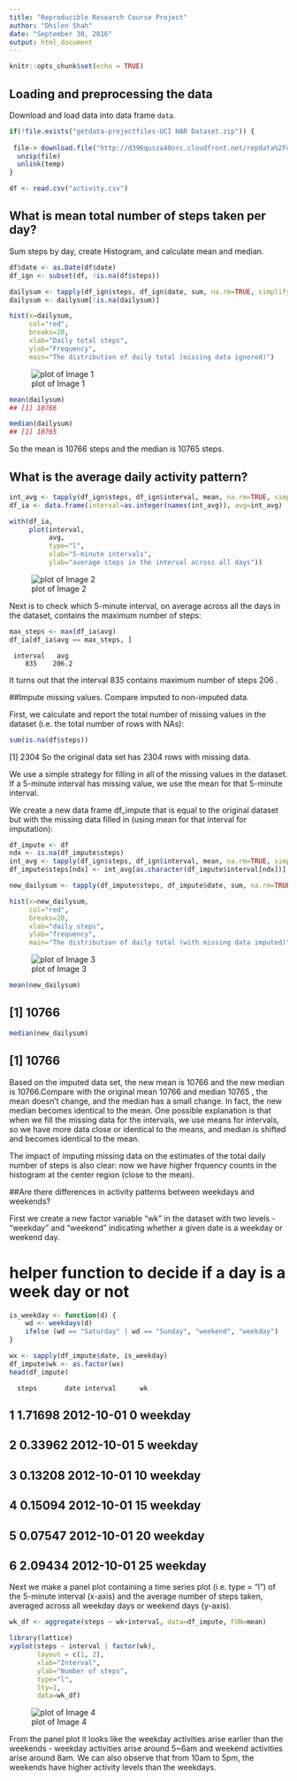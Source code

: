 ```yaml
---
title: "Reproducible Research Course Project"
author: "Dhilen Shah"
date: "September 30, 2016"
output: html_document
---
```


```r
knitr::opts_chunk$set(echo = TRUE)
```

## Loading and preprocessing the data

Download and load data into data frame `data`. 

```r
if(!file.exists("getdata-projectfiles-UCI HAR Dataset.zip")) {
  
 file-> download.file("http://d396qusza40orc.cloudfront.net/repdata%2Fdata%2Factivity.zip",temp)
  unzip(file)
  unlink(temp)
}

df <- read.csv("activity.csv")

```

## What is mean total number of steps taken per day?
Sum steps by day, create Histogram, and calculate mean and median.

```r
df$date <- as.Date(df$date)
df_ign <- subset(df, !is.na(df$steps))

dailysum <- tapply(df_ign$steps, df_ign$date, sum, na.rm=TRUE, simplify=T)
dailysum <- dailysum[!is.na(dailysum)]

hist(x=dailysum,
     col="red",
     breaks=20,
     xlab="Daily total steps",
     ylab="Frequency",
     main="The distribution of daily total (missing data ignored)")
```
![plot of Image 1](.\instructions_fig\Image1.png)

```r
mean(dailysum)
## [1] 10766

median(dailysum)
## [1] 10765
```

So the mean is 10766 steps and the median is 10765 steps.

## What is the average daily activity pattern?

```r
int_avg <- tapply(df_ign$steps, df_ign$interval, mean, na.rm=TRUE, simplify=T)
df_ia <- data.frame(interval=as.integer(names(int_avg)), avg=int_avg)

with(df_ia,
     plot(interval,
          avg,
          type="l",
          xlab="5-minute intervals",
          ylab="average steps in the interval across all days"))
```
![plot of Image 2](C:\Users\Dhilen\Documents\Image2.png)


 Next is to check which 5-minute interval, on average across all the days in the dataset, contains the maximum number of steps:

```r
max_steps <- max(df_ia$avg)
df_ia[df_ia$avg == max_steps, ]
```
     interval   avg
        835    206.2

 It turns out that the interval 835 contains maximum number of steps 206 .
 
##Impute missing values. Compare imputed to non-imputed data.

First, we calculate and report the total number of missing values in the dataset (i.e. the total number of rows with NAs):

```r
sum(is.na(df$steps))
```

 [1] 2304
So the original data set has 2304 rows with missing data.

We use a simple strategy for filling in all of the missing values in the dataset. If a 5-minute interval has missing value, we use the mean for that 5-minute interval.

We create a new data frame df_impute that is equal to the original dataset but with the missing data filled in (using mean for that interval for imputation):
```r
df_impute <- df
ndx <- is.na(df_impute$steps)
int_avg <- tapply(df_ign$steps, df_ign$interval, mean, na.rm=TRUE, simplify=T)
df_impute$steps[ndx] <- int_avg[as.character(df_impute$interval[ndx])]
```

```r
new_dailysum <- tapply(df_impute$steps, df_impute$date, sum, na.rm=TRUE, simplify=T)

hist(x=new_dailysum,
     col="red",
     breaks=20,
     xlab="daily steps",
     ylab="frequency",
     main="The distribution of daily total (with missing data imputed)")
```

![plot of Image 3](C:\Users\Dhilen\Documents\Image3.png)
```r
mean(new_dailysum)
```
## [1] 10766

```r
median(new_dailysum)
```
## [1] 10766

Based on the imputed data set, the new mean is 10766 and the new median is 10766.Compare with the original mean 10766 and median 10765 , the mean doesn't change, and the median has a small change. In fact, the new median becomes identical to the mean. One possible explanation is that when we fill the missing data for the intervals, we use means for intervals, so we have more data close or identical to the means, and median is shifted and becomes identical to the mean.

The impact of imputing missing data on the estimates of the total daily number of steps is also clear: now we have higher frquency counts in the histogram at the center region (close to the mean).

##Are there differences in activity patterns between weekdays and weekends?

First we create a new factor variable “wk” in the dataset with two levels - “weekday” and “weekend” indicating whether a given date is a weekday or weekend day.

# helper function to decide if a day is a week day or not
```r
is_weekday <- function(d) {
    wd <- weekdays(d)
    ifelse (wd == "Saturday" | wd == "Sunday", "weekend", "weekday")
}
```
```r
wx <- sapply(df_impute$date, is_weekday)
df_impute$wk <- as.factor(wx)
head(df_impute)
```
      steps       date interval      wk
## 1 1.71698 2012-10-01        0 weekday
## 2 0.33962 2012-10-01        5 weekday
## 3 0.13208 2012-10-01       10 weekday
## 4 0.15094 2012-10-01       15 weekday
## 5 0.07547 2012-10-01       20 weekday
## 6 2.09434 2012-10-01       25 weekday

Next we make a panel plot containing a time series plot (i.e. type = “l”) of the 5-minute interval (x-axis) and the average number of steps taken, averaged across all weekday days or weekend days (y-axis).
```r
wk_df <- aggregate(steps ~ wk+interval, data=df_impute, FUN=mean)

library(lattice)
xyplot(steps ~ interval | factor(wk),
       layout = c(1, 2),
       xlab="Interval",
       ylab="Number of steps",
       type="l",
       lty=1,
       data=wk_df)
 ```
       
       
![plot of Image 4](C:\Users\Dhilen\Documents\Image4.png)

From the panel plot it looks like the weekday activities arise earlier than the weekends - weekday activities arise around 5~6am and weekend activities arise around 8am. We can also observe that from 10am to 5pm, the weekends have higher activity levels than the weekdays.
